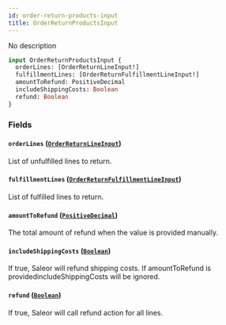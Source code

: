 ```yaml
---
id: order-return-products-input
title: OrderReturnProductsInput
---
```


No description

```graphql
input OrderReturnProductsInput {
  orderLines: [OrderReturnLineInput!]
  fulfillmentLines: [OrderReturnFulfillmentLineInput!]
  amountToRefund: PositiveDecimal
  includeShippingCosts: Boolean
  refund: Boolean
}
```

### Fields

#### `orderLines` ([`OrderReturnLineInput`](../../../developer/api-reference/inputs/order-return-line-input))

List of unfulfilled lines to return.

#### `fulfillmentLines` ([`OrderReturnFulfillmentLineInput`](../../../developer/api-reference/inputs/order-return-fulfillment-line-input))

List of fulfilled lines to return.

#### `amountToRefund` ([`PositiveDecimal`](../../../developer/api-reference/scalars/positive-decimal))

The total amount of refund when the value is provided manually.

#### `includeShippingCosts` ([`Boolean`](../../../developer/api-reference/scalars/boolean))

If true, Saleor will refund shipping costs. If amountToRefund is providedincludeShippingCosts will be ignored.

#### `refund` ([`Boolean`](../../../developer/api-reference/scalars/boolean))

If true, Saleor will call refund action for all lines.
